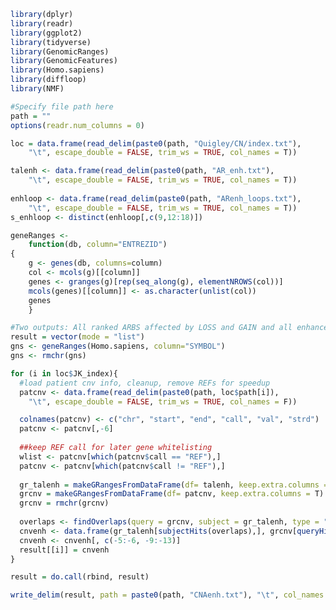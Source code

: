 ```r
library(dplyr)
library(readr)
library(ggplot2)
library(tidyverse)
library(GenomicRanges)
library(GenomicFeatures)
library(Homo.sapiens)
library(diffloop)
library(NMF)

#Specify file path here
path = ""
options(readr.num_columns = 0)

loc = data.frame(read_delim(paste0(path, "Quigley/CN/index.txt"), 
    "\t", escape_double = FALSE, trim_ws = TRUE, col_names = T))

talenh <- data.frame(read_delim(paste0(path, "AR_enh.txt"), 
    "\t", escape_double = FALSE, trim_ws = TRUE, col_names = T))
    
enhloop <- data.frame(read_delim(paste0(path, "ARenh_loops.txt"), 
    "\t", escape_double = FALSE, trim_ws = TRUE, col_names = T))
s_enhloop <- distinct(enhloop[,c(9,12:18)])
``` 


```r
geneRanges <- 
    function(db, column="ENTREZID")
{
    g <- genes(db, columns=column)
    col <- mcols(g)[[column]]
    genes <- granges(g)[rep(seq_along(g), elementNROWS(col))]
    mcols(genes)[[column]] <- as.character(unlist(col))
    genes
    }

```

```r
#Two outputs: All ranked ARBS affected by LOSS and GAIN and all enhancers looping to promoter genes
result = vector(mode = "list")
gns <- geneRanges(Homo.sapiens, column="SYMBOL")
gns <- rmchr(gns)

for (i in loc$JK_index){
  #load patient cnv info, cleanup, remove REFs for speedup 
  patcnv <- data.frame(read_delim(paste0(path, loc$path[i]), 
    "\t", escape_double = FALSE, trim_ws = TRUE, col_names = F))

  colnames(patcnv) <- c("chr", "start", "end", "call", "val", "strd")
  patcnv <- patcnv[,-6]
  
  ##keep REF call for later gene whitelisting
  wlist <- patcnv[which(patcnv$call == "REF"),]
  patcnv <- patcnv[which(patcnv$call != "REF"),]
  
  gr_talenh = makeGRangesFromDataFrame(df= talenh, keep.extra.columns = T)
  grcnv = makeGRangesFromDataFrame(df= patcnv, keep.extra.columns = T)
  grcnv = rmchr(grcnv)
  
  overlaps <- findOverlaps(query = grcnv, subject = gr_talenh, type = "any")
  cnvenh <- data.frame(gr_talenh[subjectHits(overlaps),], grcnv[queryHits(overlaps),])
  cnvenh <- cnvenh[, c(-5:-6, -9:-13)]
  result[[i]] = cnvenh
}

result = do.call(rbind, result)

write_delim(result, path = paste0(path, "CNAenh.txt"), "\t", col_names = T) 
```
